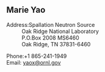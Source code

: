 ==Marie Yao==

;Address:Spallation Neutron Source
:Oak Ridge National Laboratory
:P.O.Box 2008 MS6460
:Oak Ridge, TN 37831-6460

;Phone:+1 865-241-1949
;Email: [mailto:yaox@ornl.gov yaox@ornl.gov]